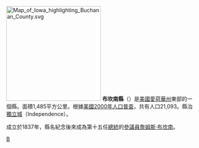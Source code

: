 [[File:Map_of_Iowa_highlighting_Buchanan_County.svg|250px]]
'''布坎南縣'''（{{lang-en|Buchanan County}}）是[[美國|美國]][[愛荷華州|愛荷華州]]東部的一個縣。面積1,485平方公里。根據[[美國2000年人口普查|美國2000年人口普查]]，共有人口21,093。縣治[[独立城_(爱荷华州)|獨立城]]（Independence）。

成立於1837年，縣名紀念後來成為第十五任[[美國總統|總統]]的[[美國參議院|參議員]][[詹姆斯·布坎南|詹姆斯·布坎南]]。

{{爱荷华州}}
{{布坎南縣 (愛荷華州)}}
{{iowa-stub}}

[[Category:艾奧瓦州行政區劃|B]]